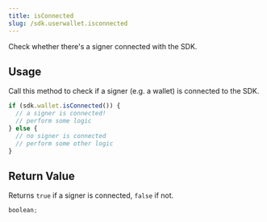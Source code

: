 ```yaml
---
title: isConnected
slug: /sdk.userwallet.isconnected
---
```


Check whether there's a signer connected with the SDK.

## Usage

Call this method to check if a signer (e.g. a wallet) is connected to the SDK.

```javascript
if (sdk.wallet.isConnected()) {
  // a signer is connected!
  // perform some logic
} else {
  // no signer is connected
  // perform some other logic
}
```

## Return Value

Returns `true` if a signer is connected, `false` if not.

```typescript
boolean;
```
